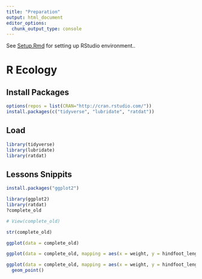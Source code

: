 ```yaml
---
title: "Preparation"
output: html_document
editor_options: 
  chunk_output_type: console
---
```

See [Setup.Rmd](Setup.Rmd) for setting up RStudio environment..

# R Ecology

## Install Packages

```r
options(repos = list(CRAN="http://cran.rstudio.com/"))
install.packages(c("tidyverse", "lubridate", "ratdat"))
```

## Load

```r
library(tidyverse)
library(lubridate)
library(ratdat)
```

## Lessons Snippits

```r
install.packages("ggplot2")
```

```r
library(ggplot2)
library(ratdat)
?complete_old
```

```r
# View(complete_old)
```

```r
str(complete_old)
```

```r
ggplot(data = complete_old)
```

```r
ggplot(data = complete_old, mapping = aes(x = weight, y = hindfoot_length))

```

```r
ggplot(data = complete_old, mapping = aes(x = weight, y = hindfoot_length)) +
  geom_point()
```

